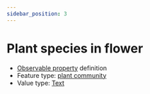 ```yaml
---
sidebar_position: 3
---
```



# Plant species in flower

- [Observable property](/viewers/dawe-vocabs?uri=https://linked.data.gov.au/def/nrm/2d95624b-e04e-4826-b97d-b74b90db4d56) definition
- Feature type: [plant community](http://linked.data.gov.au/def/tern-cv/ea3a4c64-dac3-4660-809a-8ad5ced8997b)
- Value type: [Text](https://w3id.org/tern/ontologies/tern/Text)

<Example
  protocolModule="invertebrate-pan-trapping"
  observableProperty="https://linked.data.gov.au/def/nrm/2d95624b-e04e-4826-b97d-b74b90db4d56"
/>
